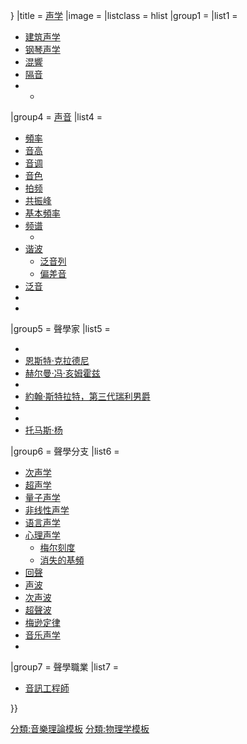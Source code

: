 {{Navbox
|name  = 聲學
|state = {{{state|{{{1}}}|}}}
|title = [[声学]]
|image = {{Unbulleted list|[[File:Spectrogram showing shared partials.png|80px]]|{{smaller|[[频谱图]]}} }}
|listclass = hlist
|group1 = {{link-en|聲學工程|Acoustical engineering}}
|list1 = 
* [[建筑声学]]
* [[钢琴声学]]
* [[混響]]
* [[隔音]]
* {{tsl|en|String vibration|弦振荡}}
** {{tsl|en|string resonance|弦共振}}
|group4 = [[声音]]
|list4 = 
*[[頻率]]
*[[音高]]
*[[音调]]
*[[音色]]
* [[拍频]]
* [[共振峰]]
* [[基本頻率]]
* [[频谱]]
**{{link-en|諧波頻譜|Harmonic spectrum}}
* [[谐波]]
** [[泛音列]]
** [[偏差音]]
* [[泛音]]
* {{link-en|音频共振|Acoustic resonance}}
* {{link-en|次諧波|Subharmonic}}
|group5 = 聲學家
|list5 = 
*{{tsl|en|Jens Blauert|}}
*[[恩斯特·克拉德尼]]
*[[赫尔曼·冯·亥姆霍兹]]
*{{tsl|en|Werner Meyer-Eppler|}}
*[[約翰·斯特拉特，第三代瑞利男爵]]
*{{tsl|en|Joseph Sauveur|}}
*{{tsl|en|D. Van Holliday|}}
*[[托马斯·杨]]
|group6 = 聲學分支
|list6 = 
*[[次声学]]
*[[超声学]]
*[[量子声学]]
*[[非线性声学]]
*[[语言声学]]
*[[心理声学]]
** [[梅尔刻度]]
** [[消失的基頻]]
* [[回聲]]
*[[声波]]
* [[次声波]]
* [[超聲波]]
* [[梅逊定律]]
* [[音乐声学]]
* {{tsl|en|Node (physics)|节点 (物理学)}}
|group7 = 聲學職業
|list7 =
* [[音訊工程師]] 
}}<noinclude>

{{collapsible option}}

[[分類:音樂理論模板]]
[[分類:物理学模板]]
</noinclude>